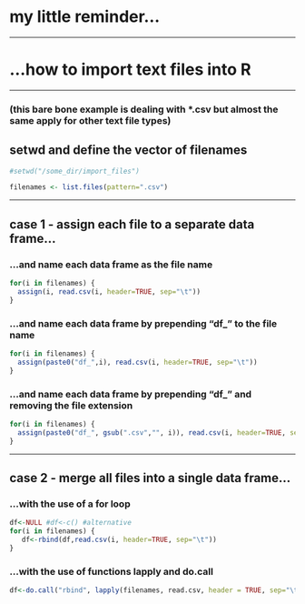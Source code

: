 # my little reminder...
***
# ...how to import text files into R
***

### (this bare bone example is dealing with *.csv but almost the same apply for other text file types)

## setwd and define the vector of filenames
```r
#setwd("/some_dir/import_files")

filenames <- list.files(pattern=".csv")
```
****
## case 1 - assign each file to a separate data frame...

### ...and name each data frame as the file name
```r
for(i in filenames) {
  assign(i, read.csv(i, header=TRUE, sep="\t"))  
}
```

### ...and name each data frame by prepending "df_" to the file name
```r
for(i in filenames) {
  assign(paste0("df_",i), read.csv(i, header=TRUE, sep="\t"))  
}
```

### ...and name each data frame by prepending "df_" and removing the file extension
```r
for(i in filenames) {
  assign(paste0("df_", gsub(".csv","", i)), read.csv(i, header=TRUE, sep="\t"))  
}
```
****
## case 2 - merge all files into a single data frame...

### ...with the use of a for loop

```r
df<-NULL #df<-c() #alternative
for(i in filenames) {
   df<-rbind(df,read.csv(i, header=TRUE, sep="\t"))  
}
```

### ...with the use of functions lapply and do.call
```r
df<-do.call("rbind", lapply(filenames, read.csv, header = TRUE, sep="\t")) 
```

